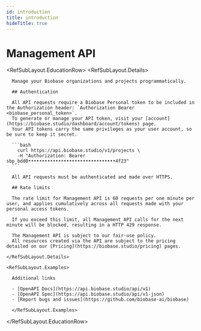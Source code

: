 ```yaml
---
id: introduction
title: introduction
hideTitle: true
---
```


<div className="flex items-start gap-6 not-prose" id="introduction">
  <div className="flex flex-col gap-2">
    <h1 className="text-3xl text-foreground m-0">Management API</h1>
  </div>
</div>

<RefSubLayout.EducationRow>
  <RefSubLayout.Details>

      Manage your Biobase organizations and projects programmatically.

      ## Authentication

      All API requests require a Biobase Personal token to be included in the Authorization header: `Authorization Bearer <biobase_personal_token>`.
      To generate or manage your API token, visit your [account](https://biobase.studio/dashboard/account/tokens) page.
      Your API tokens carry the same privileges as your user account, so be sure to keep it secret.

      ```bash
        curl https://api.biobase.studio/v1/projects \
        -H "Authorization: Bearer sbp_bdd0••••••••••••••••••••••••••••••••4f23"
      ```

      All API requests must be authenticated and made over HTTPS.

      ## Rate limits

      The rate limit for Management API is 60 requests per one minute per user, and applies cumulatively across all requests made with your personal access tokens.

      If you exceed this limit, all Management API calls for the next minute will be blocked, resulting in a HTTP 429 response.

      The Management API is subject to our fair-use policy.
      All resources created via the API are subject to the pricing detailed on our [Pricing](https://biobase.studio/pricing) pages.

    </RefSubLayout.Details>

    <RefSubLayout.Examples>

      Additional links

      - [OpenAPI Docs](https://api.biobase.studio/api/v1)
      - [OpenAPI Spec](https://api.biobase.studio/api/v1-json)
      - [Report bugs and issues](https://github.com/biobase-ai/biobase)

      </RefSubLayout.Examples>

  </RefSubLayout.EducationRow>
